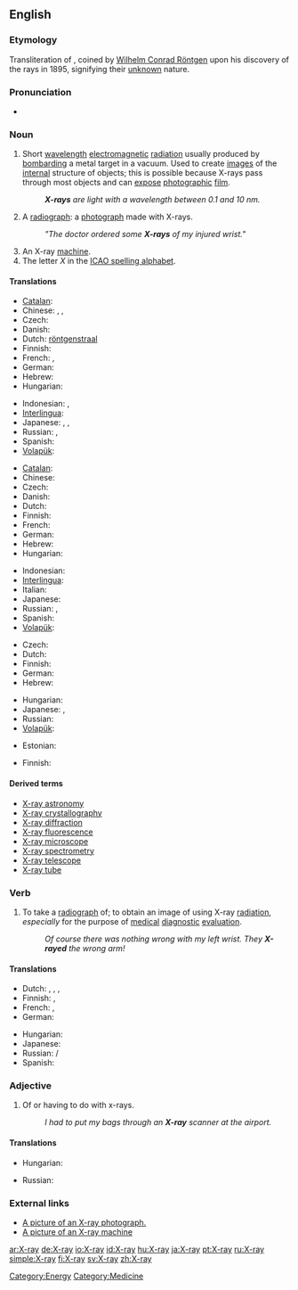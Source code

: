 ==English==
{{wikipedia}}

===Etymology===
Transliteration of {{etyl|de}} {{term|X-Strahl|lang=de}}, coined by [[Wilhelm_R%F6ntgen|Wilhelm Conrad Röntgen]] upon his discovery of the rays in 1895, {{term|x}} signifying their [[unknown]] nature.

===Pronunciation===
* {{audio|en-us-X-ray.ogg|Audio (US)}}

===Noun===
{{en-noun|sg=[[X]]-[[ray]]}}

# Short [[wavelength]] [[electromagnetic]] [[radiation]] usually produced by [[bombard]]ing a metal target in a vacuum. Used to create [[image]]s of the [[internal]] structure of objects; this is possible because X-rays pass through most objects and can [[expose]] [[photographic]] [[film]].
#: '''''X-rays''' are light with a wavelength between 0.1 and 10 nm.''
# A [[radiograph]]: a [[photograph]] made with X-rays.
#: '' "The doctor ordered some '''X-rays''' of my injured wrist." ''
# An X-ray [[machine]].
# The letter ''X'' in the [[ICAO spelling alphabet]].

====Translations====
{{trans-top|short wavelength electromagnetic radiation}}
* [[Catalan]]: {{t|ca|raig X|m}}
* Chinese: {{t|cmn|爱克斯射线|sc=Hani|xs=Mandarin}}, {{t|cmn|X射线|xs=Mandarin}}, {{t|cmn|X光|xs=Mandarin}}
* Czech: {{t-|cs|rentgen|m}}
* Danish: {{t-|da|røntgenstråling}}
* Dutch: [[röntgenstraal]] {{f}}
* Finnish: {{t-|fi|röntgensäteily}}
* French: {{t|fr|rayon X|m}}, {{t|fr|rayon Röntgen|m}}
* German: {{t|de|Röntgenstrahl|m}}
* Hebrew: {{t|he|קרני רנטגן|קַרנֵי רֶנְטְגֶן|f|tr=qārney rentgen|sc=Hebr}}
* Hungarian: {{t|hu|röntgensugárzás}}
{{trans-mid}}
* Indonesian: {{t|id|ronsen|xs=Indonesian}}, {{t|id|rontgen|xs=Indonesian}}
* [[Interlingua]]: {{t|ia|rayos röntgen|xs=Interlingua}}
* Japanese: {{t+|ja|X線|tr=ekkusu-sen|sc=Jpan}}, {{t+|ja|エックス線|tr=ekkusu-sen|sc=Jpan}}, {{t|ja|エックスせん|sc=Jpan}}
* Russian: {{t|ru|рентгеновский луч|m|tr=r'entg'énovskij luč|sc=Cyrl}}, {{t|ru|рентген|m|tr=r'entg'én|sc=Cyrl}}
* Spanish: {{t-|es|rayo X|m}}
* [[Volapük]]: {{t|vo|räyastrals|xs=Volapük}}
{{trans-bottom}}

{{trans-top|photograph made with X-rays}}
* [[Catalan]]: {{t-|ca|radiografia|f}}
* Chinese: {{t|cmn|X光照片|xs=Mandarin}}
* Czech: {{t-|cs|RTG|n}}
* Danish: {{t-|da|røntgenbillede|n}}
* Dutch: {{t+|nl|röntgenfoto|f}}
* Finnish: {{t|fi|röntgenkuva}}
* French: {{t|fr|radiographie|f}}
* German: {{t|de|Röntgenbild|n}}
* Hebrew: {{t|he|צילום רנטגן|m|tr=tsilum rentgen|sc=Hebr}}
* Hungarian: {{t-|hu|röntgen}}
{{trans-mid}}
* Indonesian: {{t|id|sinar-X|xs=Indonesian}}
* [[Interlingua]]: {{t|ia|röntgenogramma|xs=Interlingua}}
* Italian: {{t-|it|radiografia|f}}
* Japanese: {{t+|ja|レントゲン写真|tr=rentogen-shashin|sc=Jpan}}
* Russian: {{t|ru|рентген|m|tr=r'entg'én|sc=Cyrl}}, {{t|ru|рентгенограмма|f|tr=r'entg'enográmma|sc=Cyrl}}
* Spanish: {{t+|es|radiografía|f}}
* [[Volapük]]: {{t|vo|räyöf|xs=Volapük}}
{{trans-bottom}}

{{trans-top|X-ray machine}}
* Czech: {{t-|cs|rentgen|m}}
* Dutch: {{t|nl|röntgenapparaat|n}}
* Finnish: {{t|fi|röntgenlaite}}
* German: {{t|de|Röntgenapparat|m}}
* Hebrew: {{t|he|מכונת רנטגן|f|tr=meḥonāt rentgen|sc=Hebr}}
{{trans-mid}}
* Hungarian: {{t|hu|röntgenberendezés}}
* Japanese: {{t+|ja|レントゲン撮影装置|tr=rentogensatsueisochi|sc=Jpan}}, {{t+|ja|エックス線撮影装置|tr=ekkususensatsueisōchi|sc=Jpan}}
* Russian: {{t|ru|рентген|m|tr=r'entg'én|sc=Cyrl}}
* [[Volapük]]: {{t|vo|räyöm|xs=Volapük}}
{{trans-bottom}}

{{trans-top|the letter "X" in ICAO spelling alphabet}}
* Estonian: {{t|et|Iks}}
{{trans-mid}}
* Finnish: {{t|fi|Äksä}}
{{trans-bottom}}

====Derived terms====
* [[X-ray astronomy]]
* [[X-ray crystallography]]
* [[X-ray diffraction]]
* [[X-ray fluorescence]]
* [[X-ray microscope]]
* [[X-ray spectrometry]]
* [[X-ray telescope]]
* [[X-ray tube]]

===Verb===
{{en-verb}}

# {{transitive|informal}} To take a [[radiograph]] of; to obtain an image of using X-ray [[radiation]], ''especially'' for the purpose of [[medical]] [[diagnostic]] [[evaluation]].
#: ''Of course there was nothing wrong with my left wrist. They '''X-rayed''' the wrong arm!''

====Translations====
{{trans-top|to take a radiograph of}}
* Dutch: {{t|nl|doorlichten}}, {{t|nl|bestralen}}, {{t|nl|röntgenen}}, {{t|nl|met röntgenstralen onderzoeken}}
* Finnish: {{t|fi|ottaa röntgenkuva}}, {{t|fi|röntgenkuvata}}
* French: {{t|fr|radiographier}}, {{t|fr|soumettre à un examen radiographique}}
* German: {{t-|de|röntgen}}
{{trans-mid}}
* Hungarian: {{t|hu|röntgenez}}
* Japanese: {{t|ja|レントゲンを撮る|tr=rentogen wo toru|sc=Jpan}}
* Russian: {{t|ru|просвечивать|tr=prosv'éčivat'|sc=Cyrl}}/{{t|ru|просветить|tr=prosv'etít'|sc=Cyrl}}
* Spanish: {{t-|es|radiografiar}}
{{trans-bottom}}

===Adjective===
{{en-adj|-}}

# Of or having to do with x-rays.
#: ''I had to put my bags through an '''X-ray''' scanner at the airport.''

====Translations====
{{trans-top|of or having to do with x-rays}}
* Hungarian: {{t-|hu|röntgen}}
{{trans-mid}}
* Russian: {{t|ru|рентгеновский|tr=r'entg'énovskij|sc=Cyrl}}
{{trans-bottom}}

===External links===
* [http://www.onlinetelemedicine.com/html/product/sam_images/X-Ray.jpg A picture of an X-ray photograph.]
* [http://www.iuk.edu/~koalhe/img/Equipment/xray.jpg A picture of an X-ray machine]

[[Category:Energy]]
[[Category:Medicine]]

[[ar:X-ray]]
[[de:X-ray]]
[[io:X-ray]]
[[id:X-ray]]
[[hu:X-ray]]
[[ja:X-ray]]
[[pt:X-ray]]
[[ru:X-ray]]
[[simple:X-ray]]
[[fi:X-ray]]
[[sv:X-ray]]
[[zh:X-ray]]